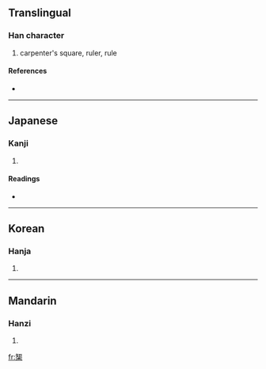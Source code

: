 {{also|矩}}
==Translingual==

===Han character===
{{Han char|rn=75|rad=木|as=09|sn=13|four=|canj=人尸木 (OSD)}}

# carpenter's square, ruler, rule

====References====
* {{Han ref|kx=0543.110|dkj=15233|dj=0931.010|hdz=21250.130|uh=6998|ud=27032}}

----

==Japanese==

===Kanji===
{{ja-kanji|grade=|rs=木09}}

# {{defn|Japanese}}

====Readings====
* {{ja-readings|on=[[く]] (ku)|kun=[[じょうぎ]] (jougi)}}

----

==Korean==

===Hanja===
{{ko-hanja|hangeul=구|eumhun=|rv=gu|mr=ku|y=kwu}}

# {{defn|Korean}}

----

==Mandarin==

===Hanzi===
{{cmn-hanzi|pin=[[jǔ]] ([[ju3]])|wg=chü<sup>3</sup>}}

# {{defn|Mandarin}}

[[fr:榘]]